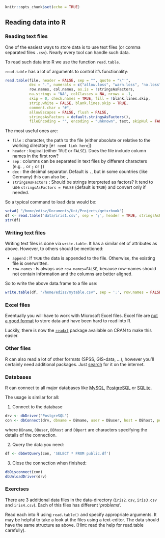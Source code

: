 ```r
knitr::opts_chunk$set(echo = TRUE)
```



## Reading data into R


### Reading text files

One of the easiest ways to store data is to use text files (or comma separated files `.csv`). 
Nearly every tool can handle such data.

To read such data into R we use the function `read.table`.

`read.table` has a lot of arguments to control it's functionality:

```r

read.table(file, header = FALSE, sep = "", quote = "\"'",
           dec = ".", numerals = c("allow.loss", "warn.loss", "no.loss"),
           row.names, col.names, as.is = !stringsAsFactors,
           na.strings = "NA", colClasses = NA, nrows = -1,
           skip = 0, check.names = TRUE, fill = !blank.lines.skip,
           strip.white = FALSE, blank.lines.skip = TRUE,
           comment.char = "#",
           allowEscapes = FALSE, flush = FALSE,
           stringsAsFactors = default.stringsAsFactors(),
           fileEncoding = "", encoding = "unknown", text, skipNul = FALSE)
```



The most useful ones are:

* `file` : character, the path to the file (either absolute or relative to the working directory [`#! need link here`])
* `header` : logical (either `TRUE` or `FALSE`). Does the file include column names in the first row?
* `sep` : columns can be separated in text files by different characters (e.g. `,` or `;` or `|`)
* `dec` : the decimal separator. Default is `.`, but in some countries (like Germany) this can also be `,`
* `stringsAsFactors` : Should be strings interpreted as factors? It tend to use `stringsAsFactors = FALSE` (default is `TRUE`) and convert only if needed.

So a typical command to load data would be:

```r
setwd( "/home/edisz/Documents/Uni/Projects/qetxrbook")
df <- read.table('data/iris1.csv', sep = ';', header = TRUE, stringsAsFactors = FALSE)
str(df)
```


### Writing text files

Writing text files is done via `write.table`. It has a similar set of attributes as above. 
However, to others should be mentioned:

* `append` : If `TRUE` the data is appended to the file. Otherwise, the existing file is overwritten.
* `row.names` : Is always use `row.names=FALSE`, because row-names should not contain information and the columns are better aligned.

So to write the above data.frame to a file use:

```r
write.table(df, "/home/edisz/mytable.csv", sep = ';', row.names = FALSE)
```



### Excel files

Eventually you will have to work with Microsoft Excel files.
Excel file are [not a good format](http://www.win-vector.com/blog/2012/12/please-stop-using-Excel-like-formats-to-exchange-data/) to store data and have been hard to read into R.

Luckily, there is now the [`readxl`](https://cran.r-project.org/web/packages/readxl/index.html) package available on CRAN to make this easier. 




### Other files

R can also read a lot of other formats (SPSS, GIS-data, ...), however you'll certainly need additional packages. Just [search](../rintro/help.html) for it on the internet.



### Databases

R can connect to all major databases like [MySQL](https://cran.r-project.org/web/packages/RMySQL/index.html), [PostgreSQL](https://cran.r-project.org/web/packages/RPostgreSQL/index.html) or [SQLite](https://cran.r-project.org/web/packages/RSQLite/index.html).

The usage is similar for all:

1. Connect to the database

```r
drv <- dbDriver("PostgreSQL")
con <- dbConnect(drv, dbname = DBname, user = DBuser, host = DBhost, port = DBport)
```

where `DBname`, `DBuser`, `DBhost` and `DBport` are characters specifying the details of the connection.

2. Query the data you need:

```r
df <- dbGetQuery(con, 'SELECT * FROM public.df')
```


3. Close the connection when finished:

```r
dbDisconnect(con)
dbUnloadDriver(drv)
```



### Exercises

There are 3 additional data files in the data-directory (`iris2.csv`, `iris3.csv` and `iris4.csv`). Each of this files has different '*problems*'.

Read each into R using `read.table()` and specify appropriate arguments. 
It may be helpful to take a look at the files using a text-editor. 
The data should have the same structure as above.
(Hint: read the help for read.table carefully).

